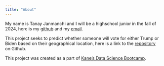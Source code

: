 ```yaml
---
title: "About"
---
```


My name is Tanay Janmanchi and I will be a highschool junior in the fall of 2024, here is my [github](https://github.com/tjanamnchi2) and my [email](janmanchit@gmail.com).  

This project seeks to predict whether someone will vote for either Trump or Biden based on their geographical location, here is a link to the [repository](https://github.com/tjanamnchi2/2020-election) on Github.

This project was created as a part of [Kane’s Data Science Bootcamp](https://bootcamp.davidkane.info).
